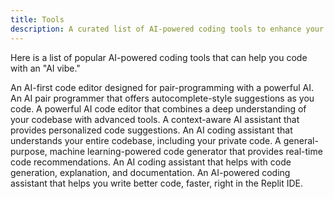 ```yaml
---
title: Tools
description: A curated list of AI-powered coding tools to enhance your development workflow.
---
```


Here is a list of popular AI-powered coding tools that can help you code with an "AI vibe."

<CardGroup cols={2}>
  <Card title="Cursor" icon="cursor" href="https://cursor.sh/">
    An AI-first code editor designed for pair-programming with a powerful AI.
  </Card>
  <Card title="GitHub Copilot" icon="github" href="https://github.com/features/copilot">
    An AI pair programmer that offers autocomplete-style suggestions as you code.
  </Card>
  <Card title="Windsurf (formerly Codeium)" icon="wind" href="https://windsurf.com/">
    A powerful AI code editor that combines a deep understanding of your codebase with advanced tools.
  </Card>
  <Card title="Tabnine" icon="code" href="https://www.tabnine.com/">
    A context-aware AI assistant that provides personalized code suggestions.
  </Card>
  <Card title="Sourcegraph Cody" icon="book-open-cover" href="https://sourcegraph.com/cody">
    An AI coding assistant that understands your entire codebase, including your private code.
  </Card>
  <Card title="Amazon CodeWhisperer" icon="amazon" href="https://aws.amazon.com/codewhisperer/">
    A general-purpose, machine learning-powered code generator that provides real-time code recommendations.
  </Card>
  <Card title="AskCodi" icon="message-bot" href="https://www.askcodi.com/">
    An AI coding assistant that helps with code generation, explanation, and documentation.
  </Card>
  <Card title="Replit Ghostwriter" icon="file-code" href="https://replit.com/site/ghostwriter">
    An AI-powered coding assistant that helps you write better code, faster, right in the Replit IDE.
  </Card>
</CardGroup> 